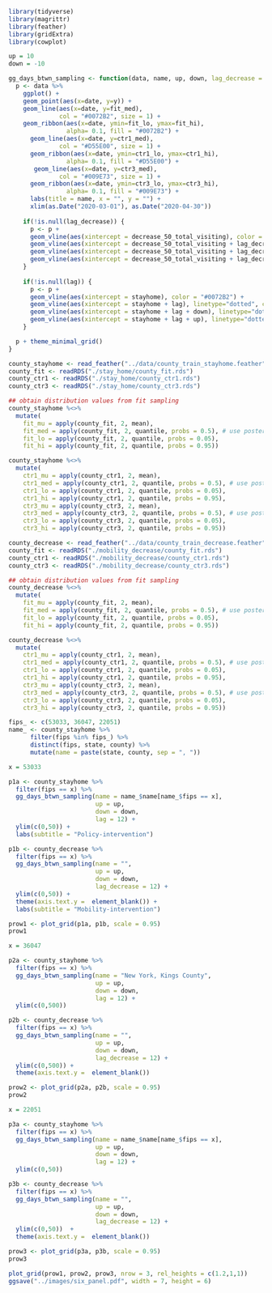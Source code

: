 
```r
library(tidyverse)
library(magrittr)
library(feather)
library(gridExtra)
library(cowplot)
```

```r
up = 10
down = -10

gg_days_btwn_sampling <- function(data, name, up, down, lag_decrease = NULL, lag = NULL) {
  p <- data %>% 
    ggplot() + 
    geom_point(aes(x=date, y=y)) + 
    geom_line(aes(x=date, y=fit_med), 
              col = "#0072B2", size = 1) + 
    geom_ribbon(aes(x=date, ymin=fit_lo, ymax=fit_hi), 
                alpha= 0.1, fill = "#0072B2") + 
      geom_line(aes(x=date, y=ctr1_med), 
              col = "#D55E00", size = 1) + 
      geom_ribbon(aes(x=date, ymin=ctr1_lo, ymax=ctr1_hi), 
                alpha= 0.1, fill = "#D55E00") + 
       geom_line(aes(x=date, y=ctr3_med), 
              col = "#009E73", size = 1) + 
      geom_ribbon(aes(x=date, ymin=ctr3_lo, ymax=ctr3_hi), 
                alpha= 0.1, fill = "#009E73") +  
      labs(title = name, x = "", y = "") + 
      xlim(as.Date("2020-03-01"), as.Date("2020-04-30"))
    
    if(!is.null(lag_decrease)) {
      p <- p + 
      geom_vline(aes(xintercept = decrease_50_total_visiting), color = "#0072B2") + 
      geom_vline(aes(xintercept = decrease_50_total_visiting + lag_decrease), linetype="dotted", color = "#0072B2") + 
      geom_vline(aes(xintercept = decrease_50_total_visiting + lag_decrease + down), linetype="dotted", color = "#009E73") + 
      geom_vline(aes(xintercept = decrease_50_total_visiting + lag_decrease + up), linetype="dotted", color = "#D55E00")
    }
    
    if(!is.null(lag)) {
      p <- p + 
      geom_vline(aes(xintercept = stayhome), color = "#0072B2") + 
      geom_vline(aes(xintercept = stayhome + lag), linetype="dotted", color = "#0072B2") + 
      geom_vline(aes(xintercept = stayhome + lag + down), linetype="dotted", color = "#009E73") + 
      geom_vline(aes(xintercept = stayhome + lag + up), linetype="dotted", color = "#D55E00")
    }

  p + theme_minimal_grid()
}
```

```r
county_stayhome <- read_feather("../data/county_train_stayhome.feather")
county_fit <- readRDS("./stay_home/county_fit.rds")
county_ctr1 <- readRDS("./stay_home/county_ctr1.rds")
county_ctr3 <- readRDS("./stay_home/county_ctr3.rds")

## obtain distribution values from fit sampling
county_stayhome %<>% 
  mutate(
    fit_mu = apply(county_fit, 2, mean),
    fit_med = apply(county_fit, 2, quantile, probs = 0.5), # use posterior median to hand skewness
    fit_lo = apply(county_fit, 2, quantile, probs = 0.05),
    fit_hi = apply(county_fit, 2, quantile, probs = 0.95))

county_stayhome %<>% 
  mutate(
    ctr1_mu = apply(county_ctr1, 2, mean),
    ctr1_med = apply(county_ctr1, 2, quantile, probs = 0.5), # use posterior median to hand skewness
    ctr1_lo = apply(county_ctr1, 2, quantile, probs = 0.05),
    ctr1_hi = apply(county_ctr1, 2, quantile, probs = 0.95),
    ctr3_mu = apply(county_ctr3, 2, mean),
    ctr3_med = apply(county_ctr3, 2, quantile, probs = 0.5), # use posterior median to hand skewness
    ctr3_lo = apply(county_ctr3, 2, quantile, probs = 0.05),
    ctr3_hi = apply(county_ctr3, 2, quantile, probs = 0.95))
```

```r
county_decrease <- read_feather("../data/county_train_decrease.feather")
county_fit <- readRDS("./mobility_decrease/county_fit.rds")
county_ctr1 <- readRDS("./mobility_decrease/county_ctr1.rds")
county_ctr3 <- readRDS("./mobility_decrease/county_ctr3.rds")

## obtain distribution values from fit sampling
county_decrease %<>% 
  mutate(
    fit_mu = apply(county_fit, 2, mean),
    fit_med = apply(county_fit, 2, quantile, probs = 0.5), # use posterior median to hand skewness
    fit_lo = apply(county_fit, 2, quantile, probs = 0.05),
    fit_hi = apply(county_fit, 2, quantile, probs = 0.95))

county_decrease %<>% 
  mutate(
    ctr1_mu = apply(county_ctr1, 2, mean),
    ctr1_med = apply(county_ctr1, 2, quantile, probs = 0.5), # use posterior median to hand skewness
    ctr1_lo = apply(county_ctr1, 2, quantile, probs = 0.05),
    ctr1_hi = apply(county_ctr1, 2, quantile, probs = 0.95),
    ctr3_mu = apply(county_ctr3, 2, mean),
    ctr3_med = apply(county_ctr3, 2, quantile, probs = 0.5), # use posterior median to hand skewness
    ctr3_lo = apply(county_ctr3, 2, quantile, probs = 0.05),
    ctr3_hi = apply(county_ctr3, 2, quantile, probs = 0.95))
```


```r
fips_ <- c(53033, 36047, 22051)
name_ <- county_stayhome %>%
      filter(fips %in% fips_) %>% 
      distinct(fips, state, county) %>%
      mutate(name = paste(state, county, sep = ", "))
```

```r
x = 53033

p1a <- county_stayhome %>% 
  filter(fips == x) %>% 
  gg_days_btwn_sampling(name = name_$name[name_$fips == x], 
                        up = up, 
                        down = down, 
                        lag = 12) + 
  ylim(c(0,50)) + 
  labs(subtitle = "Policy-intervention")

p1b <- county_decrease %>% 
  filter(fips == x) %>% 
  gg_days_btwn_sampling(name = "", 
                        up = up, 
                        down = down, 
                        lag_decrease = 12) + 
  ylim(c(0,50)) + 
  theme(axis.text.y =  element_blank()) + 
  labs(subtitle = "Mobility-intervention")

prow1 <- plot_grid(p1a, p1b, scale = 0.95)
prow1
```

```r
x = 36047

p2a <- county_stayhome %>% 
  filter(fips == x) %>% 
  gg_days_btwn_sampling(name = "New York, Kings County", 
                        up = up, 
                        down = down, 
                        lag = 12) + 
  ylim(c(0,500))

p2b <- county_decrease %>% 
  filter(fips == x) %>% 
  gg_days_btwn_sampling(name = "", 
                        up = up, 
                        down = down, 
                        lag_decrease = 12) + 
  ylim(c(0,500)) + 
  theme(axis.text.y =  element_blank())

prow2 <- plot_grid(p2a, p2b, scale = 0.95)
prow2
```

```r
x = 22051

p3a <- county_stayhome %>% 
  filter(fips == x) %>% 
  gg_days_btwn_sampling(name = name_$name[name_$fips == x], 
                        up = up, 
                        down = down, 
                        lag = 12) + 
  ylim(c(0,50))

p3b <- county_decrease %>% 
  filter(fips == x) %>% 
  gg_days_btwn_sampling(name = "", 
                        up = up, 
                        down = down, 
                        lag_decrease = 12) + 
  ylim(c(0,50))  + 
  theme(axis.text.y =  element_blank())

prow3 <- plot_grid(p3a, p3b, scale = 0.95)
prow3
```

```r
plot_grid(prow1, prow2, prow3, nrow = 3, rel_heights = c(1.2,1,1))
ggsave("../images/six_panel.pdf", width = 7, height = 6)
```




